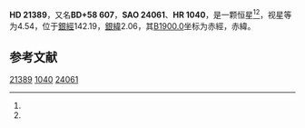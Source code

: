 {{Starbox begin
| name = HD 21389
}}
{{Starbox observe
| epoch = [[J2000.0|J2000.0]]
| constell = {{星座名待查}}<ref name=SIMBAD>{{cite web
 | url=http://simbad.u-strasbg.fr/simbad/sim-id?Ident=HR+1040
 | title =Pulsating variable Star
 | publisher=Centre de Données astronomiques de Strasbourg
 | work=SIMBAD
 | accessdate=2012-07-13}}</ref><ref name=DATA>{{cite web
 | url=http://vizier.u-strasbg.fr/viz-bin/VizieR-5?-out.add=.&-source=5050&-corr=PK=HR&-out.max=9999&HR=1040
 | title=VizieR Detailed Page
 | accessdate=2012-07-13
 | archive-date=2016-03-04
 | archive-url=https://web.archive.org/web/20160304202818/http://vizier.u-strasbg.fr/viz-bin/VizieR-5?-out.add=.&-source=5050&-corr=PK=HR&-out.max=9999&HR=1040
 | dead-url=no
 }}</ref>
| 星官 = 
| ra = {{RA|3|29|54.9}}<ref name=SIMBAD /><ref name=DATA />
| dec = {{DEC|+58|52|43}}<ref name=SIMBAD /><ref name=DATA />
| appmag_v = 4.54<ref name=SIMBAD /><ref name=DATA />
}}
{{Starbox character
| class = A0Ia<ref name=SIMBAD /><ref name=DATA />
| b-v = 0.56<ref name=SIMBAD /><ref name=DATA />
| u-b = -0.11<ref name=SIMBAD /><ref name=DATA />
| r-i = 0.5<ref name=SIMBAD /><ref name=DATA />
| variable = 
}}
{{Starbox astrometry
| radial_v = -0.11
| prop_mo_ra = -6
| parallax = 
| p_error = 
}}
{{Starbox catalog
| names =BD+58 607，[[SAO星表|SAO]] 24061，[[HD星表|HD]] 21389，[[HR星表|HR]] 1040}}
{{Starbox reference |Simbad=HR+1040}}
{{Starbox end}}

'''HD 21389'''，又名'''BD+58 607'''，'''SAO 24061'''、'''HR 1040'''，是一颗恒星<ref name=SIMBAD /><ref name=DATA />，视星等为4.54，位于[[銀道座標系|銀經]]142.19，[[銀道座標系|銀緯]]2.06，其[[B1900.0|B1900.0]]坐标为赤經{{RA|3|21|55.4}}，赤緯{{DEC|+58|2.06|55}}。

== 参考文献 ==
{{reflist}}

{{star-stub}}

[[Category:HD和HDE天體|21389]]
[[Category:HR天體|1040]]
[[Category:SAO天體|24061]]